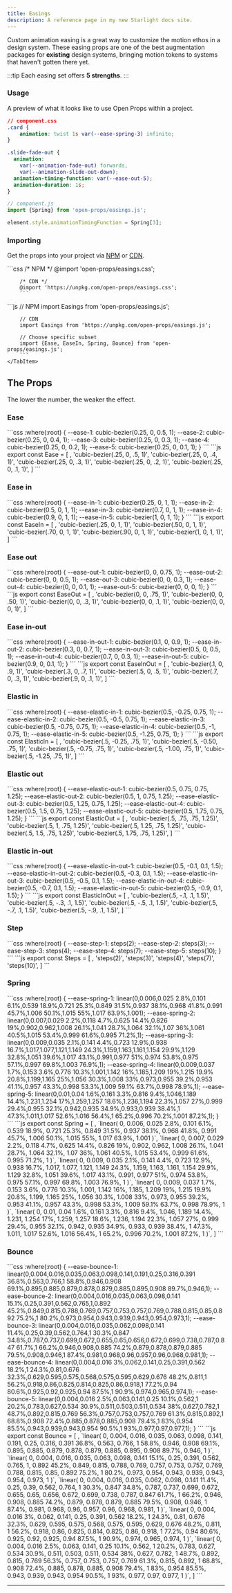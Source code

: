 ```yaml
---
title: Easings
description: A reference page in my new Starlight docs site.
---
```



Custom animation easing is a great way to customize the motion ethos in a design system. 
These easing props are one of the best augmentation packages for **existing** design systems, 
bringing motion tokens to systems that haven't gotten there yet.

:::tip
Each easing set offers **5 strengths**. 
:::

### Usage

A preview of what it looks like to use Open Props within a project.

<Icon name="star" color="goldenrod" size="2rem" />

```css ins="var(--ease-spring-3)" ins="var(--ease-out-5)"
// component.css
.card {
	animation: twist 1s var(--ease-spring-3) infinite;
}

.slide-fade-out {
  animation:
    var(--animation-fade-out) forwards,
    var(--animation-slide-out-down);
  animation-timing-function: var(--ease-out-5);
  animation-duration: 1s;
}
```

```js ins="Spring[3]"
// component.js
import {Spring} from 'open-props/easings.js';

element.style.animationTimingFunction = Spring[3];
```

### Importing

Get the props into your project via [NPM](https://www.npmjs.com/package/open-props) or [CDN](https://unpkg.com/open-props/).

<Tabs>
	<TabItem label="CSS">
		```css
		/* NPM */
		@import 'open-props/easings.css';      

		/* CDN */
		@import 'https://unpkg.com/open-props/easings.css';
		```
  </TabItem>
  <TabItem label="JS">
		```js
		 // NPM
		import Easings from 'open-props/easings.js';

		// CDN
		import Easings from 'https://unpkg.com/open-props/easings.js';

		// Choose specific subset
		import {Ease, EaseIn, Spring, Bounce} from 'open-props/easings.js';
		```
	</TabItem>
</Tabs>

## The Props

The lower the number, the weaker the effect. 

### Ease

<Tabs>
	<TabItem label="CSS">
		```css
		:where(:root) {
			--ease-1: cubic-bezier(0.25, 0, 0.5, 1);
			--ease-2: cubic-bezier(0.25, 0, 0.4, 1);
			--ease-3: cubic-bezier(0.25, 0, 0.3, 1);
			--ease-4: cubic-bezier(0.25, 0, 0.2, 1);
			--ease-5: cubic-bezier(0.25, 0, 0.1, 1);
		}
		```
  </TabItem>
  <TabItem label="JS">
		```js
		export const Ease = [
			,
			'cubic-bezier(.25, 0, .5, 1)',
			'cubic-bezier(.25, 0, .4, 1)',
			'cubic-bezier(.25, 0, .3, 1)',
			'cubic-bezier(.25, 0, .2, 1)',
			'cubic-bezier(.25, 0, .1, 1)',
		]
		```
  </TabItem>
</Tabs>

<Easings ease="ease" prefix="ease" client:visible />

### Ease in

<Tabs>
	<TabItem label="CSS">
		```css
		:where(:root) {
			--ease-in-1: cubic-bezier(0.25, 0, 1, 1);
			--ease-in-2: cubic-bezier(0.5, 0, 1, 1);
			--ease-in-3: cubic-bezier(0.7, 0, 1, 1);
			--ease-in-4: cubic-bezier(0.9, 0, 1, 1);
			--ease-in-5: cubic-bezier(1, 0, 1, 1);
		}
		```
  </TabItem>
  <TabItem label="JS">
		```js
		export const EaseIn = [
			,
			'cubic-bezier(.25, 0, 1, 1)',
			'cubic-bezier(.50, 0, 1, 1)',
			'cubic-bezier(.70, 0, 1, 1)',
			'cubic-bezier(.90, 0, 1, 1)',
			'cubic-bezier(1, 0, 1, 1)',
		]
		```
  </TabItem>
</Tabs>

<Easings ease="ease-in" prefix="ease in" client:visible />

### Ease out

<Tabs>
	<TabItem label="CSS">
		```css
		:where(:root) {
			--ease-out-1: cubic-bezier(0, 0, 0.75, 1);
			--ease-out-2: cubic-bezier(0, 0, 0.5, 1);
			--ease-out-3: cubic-bezier(0, 0, 0.3, 1);
			--ease-out-4: cubic-bezier(0, 0, 0.1, 1);
			--ease-out-5: cubic-bezier(0, 0, 0, 1);
		}
		```
  </TabItem>
  <TabItem label="JS">
		```js
		export const EaseOut = [
			,
			'cubic-bezier(0, 0, .75, 1)',
			'cubic-bezier(0, 0, .50, 1)',
			'cubic-bezier(0, 0, .3, 1)',
			'cubic-bezier(0, 0, .1, 1)',
			'cubic-bezier(0, 0, 0, 1)',
		]
		```
  </TabItem>
</Tabs>

<Easings ease="ease-out" prefix="ease out" client:visible />

### Ease in-out

<Tabs>
	<TabItem label="CSS">
		```css
		:where(:root) {
			--ease-in-out-1: cubic-bezier(0.1, 0, 0.9, 1);
			--ease-in-out-2: cubic-bezier(0.3, 0, 0.7, 1);
			--ease-in-out-3: cubic-bezier(0.5, 0, 0.5, 1);
			--ease-in-out-4: cubic-bezier(0.7, 0, 0.3, 1);
			--ease-in-out-5: cubic-bezier(0.9, 0, 0.1, 1);
		}
		```
  </TabItem>
  <TabItem label="JS">
		```js
		export const EaseInOut = [
			,
			'cubic-bezier(.1, 0, .9, 1)',
			'cubic-bezier(.3, 0, .7, 1)',
			'cubic-bezier(.5, 0, .5, 1)',
			'cubic-bezier(.7, 0, .3, 1)',
			'cubic-bezier(.9, 0, .1, 1)',
		]
		```
  </TabItem>
</Tabs>

<Easings ease="ease-in-out" prefix="ease in-out" client:visible />

### Elastic in

<Tabs>
	<TabItem label="CSS">
		```css
		:where(:root) {
			--ease-elastic-in-1: cubic-bezier(0.5, -0.25, 0.75, 1);
			--ease-elastic-in-2: cubic-bezier(0.5, -0.5, 0.75, 1);
			--ease-elastic-in-3: cubic-bezier(0.5, -0.75, 0.75, 1);
			--ease-elastic-in-4: cubic-bezier(0.5, -1, 0.75, 1);
			--ease-elastic-in-5: cubic-bezier(0.5, -1.25, 0.75, 1);
		}
		```
  </TabItem>
  <TabItem label="JS">
		```js
		export const ElasticIn = [
			,
			'cubic-bezier(.5, -0.25, .75, 1)',
			'cubic-bezier(.5, -0.50, .75, 1)',
			'cubic-bezier(.5, -0.75, .75, 1)',
			'cubic-bezier(.5, -1.00, .75, 1)',
			'cubic-bezier(.5, -1.25, .75, 1)',
		]
		```
  </TabItem>
</Tabs>

<Easings ease="ease-elastic-in" prefix="elastic in" client:visible />

### Elastic out

<Tabs>
	<TabItem label="CSS">
		```css
		:where(:root) {
			--ease-elastic-out-1: cubic-bezier(0.5, 0.75, 0.75, 1.25);
			--ease-elastic-out-2: cubic-bezier(0.5, 1, 0.75, 1.25);
			--ease-elastic-out-3: cubic-bezier(0.5, 1.25, 0.75, 1.25);
			--ease-elastic-out-4: cubic-bezier(0.5, 1.5, 0.75, 1.25);
			--ease-elastic-out-5: cubic-bezier(0.5, 1.75, 0.75, 1.25);
		}
		```
  </TabItem>
  <TabItem label="JS">
		```js
		export const ElasticOut = [
			,
			'cubic-bezier(.5, .75, .75, 1.25)',
			'cubic-bezier(.5, 1, .75, 1.25)',
			'cubic-bezier(.5, 1.25, .75, 1.25)',
			'cubic-bezier(.5, 1.5, .75, 1.25)',
			'cubic-bezier(.5, 1.75, .75, 1.25)',
		]
		```
  </TabItem>
</Tabs>

<Easings ease="ease-elastic-out" prefix="elastic out" client:visible />

### Elastic in-out

<Tabs>
	<TabItem label="CSS">
		```css
		:where(:root) {
			--ease-elastic-in-out-1: cubic-bezier(0.5, -0.1, 0.1, 1.5);
			--ease-elastic-in-out-2: cubic-bezier(0.5, -0.3, 0.1, 1.5);
			--ease-elastic-in-out-3: cubic-bezier(0.5, -0.5, 0.1, 1.5);
			--ease-elastic-in-out-4: cubic-bezier(0.5, -0.7, 0.1, 1.5);
			--ease-elastic-in-out-5: cubic-bezier(0.5, -0.9, 0.1, 1.5);
		}
		```
  </TabItem>
  <TabItem label="JS">
		```js
		export const ElasticInOut = [
			,
			'cubic-bezier(.5, -.1, .1, 1.5)',
			'cubic-bezier(.5, -.3, .1, 1.5)',
			'cubic-bezier(.5, -.5, .1, 1.5)',
			'cubic-bezier(.5, -.7, .1, 1.5)',
			'cubic-bezier(.5, -.9, .1, 1.5)',
		]
		```
  </TabItem>
</Tabs>

<Easings ease="ease-elastic-in-out" prefix="elastic in-out" client:visible />

### Step

<Tabs>
	<TabItem label="CSS">
		```css
		:where(:root) {
			--ease-step-1: steps(2);
			--ease-step-2: steps(3);
			--ease-step-3: steps(4);
			--ease-step-4: steps(7);
			--ease-step-5: steps(10);
		}
		```
  </TabItem>
  <TabItem label="JS">
		```js
		export const Steps = [
			,
			'steps(2)',
			'steps(3)',
			'steps(4)',
			'steps(7)',
			'steps(10)',
		]
		```
  </TabItem>
</Tabs>

<Easings ease="ease-step" prefix="step" client:visible />

### Spring

<Tabs>
	<TabItem label="CSS">
		```css
		:where(:root) {
			--ease-spring-1: linear(0,0.006,0.025 2.8%,0.101 6.1%,0.539 18.9%,0.721 25.3%,0.849 31.5%,0.937 38.1%,0.968 41.8%,0.991 45.7%,1.006 50.1%,1.015 55%,1.017 63.9%,1.001);
			--ease-spring-2: linear(0,0.007,0.029 2.2%,0.118 4.7%,0.625 14.4%,0.826 19%,0.902,0.962,1.008 26.1%,1.041 28.7%,1.064 32.1%,1.07 36%,1.061 40.5%,1.015 53.4%,0.999 61.6%,0.995 71.2%,1);
			--ease-spring-3: linear(0,0.009,0.035 2.1%,0.141 4.4%,0.723 12.9%,0.938 16.7%,1.017,1.077,1.121,1.149 24.3%,1.159,1.163,1.161,1.154 29.9%,1.129 32.8%,1.051 39.6%,1.017 43.1%,0.991,0.977 51%,0.974 53.8%,0.975 57.1%,0.997 69.8%,1.003 76.9%,1);
			--ease-spring-4: linear(0,0.009,0.037 1.7%,0.153 3.6%,0.776 10.3%,1.001,1.142 16%,1.185,1.209 19%,1.215 19.9% 20.8%,1.199,1.165 25%,1.056 30.3%,1.008 33%,0.973,0.955 39.2%,0.953 41.1%,0.957 43.3%,0.998 53.3%,1.009 59.1% 63.7%,0.998 78.9%,1);
			--ease-spring-5: linear(0,0.01,0.04 1.6%,0.161 3.3%,0.816 9.4%,1.046,1.189 14.4%,1.231,1.254 17%,1.259,1.257 18.6%,1.236,1.194 22.3%,1.057 27%,0.999 29.4%,0.955 32.1%,0.942,0.935 34.9%,0.933,0.939 38.4%,1 47.3%,1.011,1.017 52.6%,1.016 56.4%,1 65.2%,0.996 70.2%,1.001 87.2%,1);
		}
		```
  </TabItem>
  <TabItem label="JS">
		```js
		export const Spring = [
			,
			`linear(
				0, 0.006, 0.025 2.8%, 0.101 6.1%, 0.539 18.9%, 0.721 25.3%, 0.849 31.5%,
				0.937 38.1%, 0.968 41.8%, 0.991 45.7%, 1.006 50.1%, 1.015 55%, 1.017 63.9%,
				1.001
			)`,
			`linear(
				0, 0.007, 0.029 2.2%, 0.118 4.7%, 0.625 14.4%, 0.826 19%, 0.902, 0.962,
				1.008 26.1%, 1.041 28.7%, 1.064 32.1%, 1.07 36%, 1.061 40.5%, 1.015 53.4%,
				0.999 61.6%, 0.995 71.2%, 1
			)`,
			`linear(
				0, 0.009, 0.035 2.1%, 0.141 4.4%, 0.723 12.9%, 0.938 16.7%, 1.017, 1.077,
				1.121, 1.149 24.3%, 1.159, 1.163, 1.161, 1.154 29.9%, 1.129 32.8%,
				1.051 39.6%, 1.017 43.1%, 0.991, 0.977 51%, 0.974 53.8%, 0.975 57.1%,
				0.997 69.8%, 1.003 76.9%, 1
			)`,
			`linear(
				0, 0.009, 0.037 1.7%, 0.153 3.6%, 0.776 10.3%, 1.001, 1.142 16%, 1.185,
				1.209 19%, 1.215 19.9% 20.8%, 1.199, 1.165 25%, 1.056 30.3%, 1.008 33%, 0.973,
				0.955 39.2%, 0.953 41.1%, 0.957 43.3%, 0.998 53.3%, 1.009 59.1% 63.7%,
				0.998 78.9%, 1
			)`,
			`linear(
				0, 0.01, 0.04 1.6%, 0.161 3.3%, 0.816 9.4%, 1.046, 1.189 14.4%, 1.231,
				1.254 17%, 1.259, 1.257 18.6%, 1.236, 1.194 22.3%, 1.057 27%, 0.999 29.4%,
				0.955 32.1%, 0.942, 0.935 34.9%, 0.933, 0.939 38.4%, 1 47.3%, 1.011,
				1.017 52.6%, 1.016 56.4%, 1 65.2%, 0.996 70.2%, 1.001 87.2%, 1
			)`,
		]
		```
  </TabItem>
</Tabs>

<Easings ease="ease-spring" prefix="spring" duration="3s" client:visible />

### Bounce

<Tabs>
	<TabItem label="CSS">
		```css
		:where(:root) {
			--ease-bounce-1: linear(0,0.004,0.016,0.035,0.063,0.098,0.141,0.191,0.25,0.316,0.391 36.8%,0.563,0.766,1 58.8%,0.946,0.908 69.1%,0.895,0.885,0.879,0.878,0.879,0.885,0.895,0.908 89.7%,0.946,1);
			--ease-bounce-2: linear(0,0.004,0.016,0.035,0.063,0.098,0.141 15.1%,0.25,0.391,0.562,0.765,1,0.892 45.2%,0.849,0.815,0.788,0.769,0.757,0.753,0.757,0.769,0.788,0.815,0.85,0.892 75.2%,1 80.2%,0.973,0.954,0.943,0.939,0.943,0.954,0.973,1);
			--ease-bounce-3: linear(0,0.004,0.016,0.035,0.062,0.098,0.141 11.4%,0.25,0.39,0.562,0.764,1 30.3%,0.847 34.8%,0.787,0.737,0.699,0.672,0.655,0.65,0.656,0.672,0.699,0.738,0.787,0.847 61.7%,1 66.2%,0.946,0.908,0.885 74.2%,0.879,0.878,0.879,0.885 79.5%,0.908,0.946,1 87.4%,0.981,0.968,0.96,0.957,0.96,0.968,0.981,1);
			--ease-bounce-4: linear(0,0.004,0.016 3%,0.062,0.141,0.25,0.391,0.562 18.2%,1 24.3%,0.81,0.676 32.3%,0.629,0.595,0.575,0.568,0.575,0.595,0.629,0.676 48.2%,0.811,1 56.2%,0.918,0.86,0.825,0.814,0.825,0.86,0.918,1 77.2%,0.94 80.6%,0.925,0.92,0.925,0.94 87.5%,1 90.9%,0.974,0.965,0.974,1);
			--ease-bounce-5: linear(0,0.004,0.016 2.5%,0.063,0.141,0.25 10.1%,0.562,1 20.2%,0.783,0.627,0.534 30.9%,0.511,0.503,0.511,0.534 38%,0.627,0.782,1 48.7%,0.892,0.815,0.769 56.3%,0.757,0.753,0.757,0.769 61.3%,0.815,0.892,1 68.8%,0.908 72.4%,0.885,0.878,0.885,0.908 79.4%,1 83%,0.954 85.5%,0.943,0.939,0.943,0.954 90.5%,1 93%,0.977,0.97,0.977,1);
		}
		```
  </TabItem>
  <TabItem label="JS">
		```js
		export const Bounce = [
			,
			`linear(
				0, 0.004, 0.016, 0.035, 0.063, 0.098, 0.141, 0.191, 0.25, 0.316, 0.391 36.8%,
				0.563, 0.766, 1 58.8%, 0.946, 0.908 69.1%, 0.895, 0.885, 0.879, 0.878, 0.879,
				0.885, 0.895, 0.908 89.7%, 0.946, 1
			)`,
			`linear(
				0, 0.004, 0.016, 0.035, 0.063, 0.098, 0.141 15.1%, 0.25, 0.391, 0.562, 0.765,
				1, 0.892 45.2%, 0.849, 0.815, 0.788, 0.769, 0.757, 0.753, 0.757, 0.769, 0.788,
				0.815, 0.85, 0.892 75.2%, 1 80.2%, 0.973, 0.954, 0.943, 0.939, 0.943, 0.954,
				0.973, 1
			)`,
			`linear(
				0, 0.004, 0.016, 0.035, 0.062, 0.098, 0.141 11.4%, 0.25, 0.39, 0.562, 0.764,
				1 30.3%, 0.847 34.8%, 0.787, 0.737, 0.699, 0.672, 0.655, 0.65, 0.656, 0.672,
				0.699, 0.738, 0.787, 0.847 61.7%, 1 66.2%, 0.946, 0.908, 0.885 74.2%, 0.879,
				0.878, 0.879, 0.885 79.5%, 0.908, 0.946, 1 87.4%, 0.981, 0.968, 0.96, 0.957,
				0.96, 0.968, 0.981, 1
			)`,
			`linear(
				0, 0.004, 0.016 3%, 0.062, 0.141, 0.25, 0.391, 0.562 18.2%, 1 24.3%, 0.81,
				0.676 32.3%, 0.629, 0.595, 0.575, 0.568, 0.575, 0.595, 0.629, 0.676 48.2%,
				0.811, 1 56.2%, 0.918, 0.86, 0.825, 0.814, 0.825, 0.86, 0.918, 1 77.2%,
				0.94 80.6%, 0.925, 0.92, 0.925, 0.94 87.5%, 1 90.9%, 0.974, 0.965, 0.974, 1
			)`,
			`linear(
				0, 0.004, 0.016 2.5%, 0.063, 0.141, 0.25 10.1%, 0.562, 1 20.2%, 0.783, 0.627,
				0.534 30.9%, 0.511, 0.503, 0.511, 0.534 38%, 0.627, 0.782, 1 48.7%, 0.892,
				0.815, 0.769 56.3%, 0.757, 0.753, 0.757, 0.769 61.3%, 0.815, 0.892, 1 68.8%,
				0.908 72.4%, 0.885, 0.878, 0.885, 0.908 79.4%, 1 83%, 0.954 85.5%, 0.943,
				0.939, 0.943, 0.954 90.5%, 1 93%, 0.977, 0.97, 0.977, 1
			)`,
		]
		```
  </TabItem>
</Tabs>

<Easings ease="ease-bounce" prefix="bounce" rotation="0" duration="3s" client:visible />

----

<LinkCard
  title="Need help?"
  description="Join us in Discord and ask a question, help could be a few minutes away."
  href="https://discord.gg/AqA4fU886r"
/>
